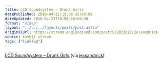```yaml
---
title: LCD Soundsystem – Drunk Girls
datePublished: 2010-04-21T10:56:16+00:00
dateUpdated: 2010-04-21T10:56:16+00:00
format: "video"
layout: "../../../layouts/posts/post.astro"
originalUrl: https://stream.anglepoised.com/post/538033812/jessandnick-lcd-soundsystem-drunk-girls-hd
source: tumblr stream
tags: ["linklog"]
---
```



<YouTube id="https://www.youtube.com/watch?v=h0fw6WbzU7E" />

[LCD Soundsystem &#8211; Drunk Girls][2] (via [jessandnick][1])

[1]: http://tumblr.nickandjess.co.uk/post/537981599/lcd-soundsystem-drunk-girls-hd-via
[2]: https://www.youtube.com/watch?v=h0fw6WbzU7E
